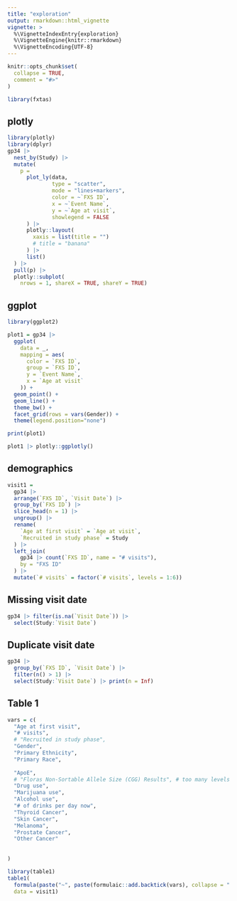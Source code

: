 ```yaml
---
title: "exploration"
output: rmarkdown::html_vignette
vignette: >
  %\VignetteIndexEntry{exploration}
  %\VignetteEngine{knitr::rmarkdown}
  %\VignetteEncoding{UTF-8}
---
```


```r
knitr::opts_chunk$set(
  collapse = TRUE,
  comment = "#>"
)
```

```r
library(fxtas)
```

## plotly

```r

library(plotly)
library(dplyr)
gp34 |> 
  nest_by(Study) |> 
  mutate(
    p = 
      plot_ly(data,
              type = "scatter",
              mode = "lines+markers",
              color = ~`FXS ID`,
              x = ~`Event Name`,
              y = ~`Age at visit`,
              showlegend = FALSE
      ) |> 
      plotly::layout(
        xaxis = list(title = "")
        # title = "banana"
      ) |> 
      list()
  ) |> 
  pull(p) |> 
  plotly::subplot(
    nrows = 1, shareX = TRUE, shareY = TRUE)

```

## ggplot

```r

library(ggplot2)

plot1 = gp34 |> 
  ggplot(
    data = _,
    mapping = aes(
      color = `FXS ID`,
      group = `FXS ID`,
      y = `Event Name`,
      x = `Age at visit`
    )) +
  geom_point() + 
  geom_line() +
  theme_bw() +
  facet_grid(rows = vars(Gender)) +
  theme(legend.position="none")

print(plot1)

plot1 |> plotly::ggplotly()


```

## demographics

```r

visit1 = 
  gp34 |> 
  arrange(`FXS ID`, `Visit Date`) |> 
  group_by(`FXS ID`) |> 
  slice_head(n = 1) |>
  ungroup() |> 
  rename(
    `Age at first visit` = `Age at visit`,
    `Recruited in study phase` = Study
  ) |> 
  left_join(
    gp34 |> count(`FXS ID`, name = "# visits"),
    by = "FXS ID"
  ) |> 
  mutate(`# visits` = factor(`# visits`, levels = 1:6))


```

## Missing visit date

```r

gp34 |> filter(is.na(`Visit Date`)) |> 
  select(Study:`Visit Date`)

```

## Duplicate visit date

```r

gp34 |> 
  group_by(`FXS ID`, `Visit Date`) |> 
  filter(n() > 1) |> 
  select(Study:`Visit Date`) |> print(n = Inf)

```


## Table 1
```r

vars = c(
  "Age at first visit",
  "# visits",
  # "Recruited in study phase",
  "Gender",
  "Primary Ethnicity",
  "Primary Race",
  
  "ApoE",
  # "Floras Non-Sortable Allele Size (CGG) Results", # too many levels
  "Drug use",
  "Marijuana use",
  "Alcohol use",
  "# of drinks per day now",
  "Thyroid Cancer",
  "Skin Cancer",
  "Melanoma",
  "Prostate Cancer",
  "Other Cancer"
  
  
)

library(table1)
table1(
  formula(paste("~", paste(formulaic::add.backtick(vars), collapse = " + "), "| `Recruited in study phase`")),
  data = visit1)
```

